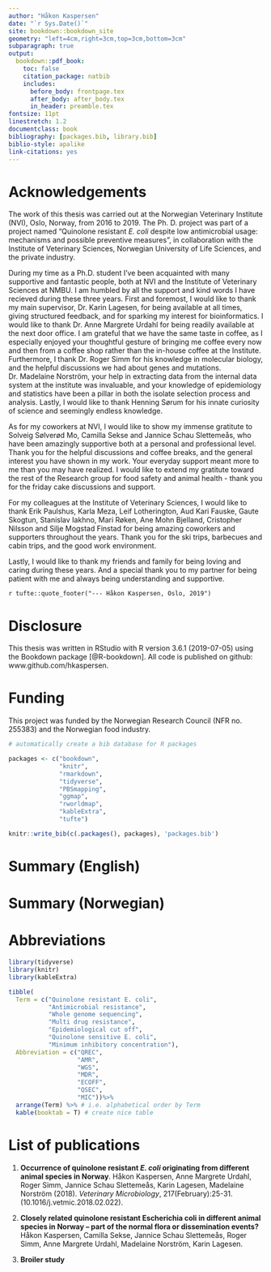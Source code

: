 ```yaml
--- 
author: "Håkon Kaspersen"
date: "`r Sys.Date()`"
site: bookdown::bookdown_site
geometry: "left=4cm,right=3cm,top=3cm,bottom=3cm"
subparagraph: true
output:
  bookdown::pdf_book:
    toc: false
    citation_package: natbib
    includes:
      before_body: frontpage.tex
      after_body: after_body.tex
      in_header: preamble.tex
fontsize: 11pt
linestretch: 1.2
documentclass: book
bibliography: [packages.bib, library.bib]
biblio-style: apalike
link-citations: yes
---
```


# Acknowledgements {-}
The work of this thesis was carried out at the Norwegian Veterinary Institute (NVI), Oslo, Norway, from 2016 to 2019. The Ph. D. project was part of a project named "Quinolone resistant *E. coli* despite low antimicrobial usage: mechanisms and possible preventive measures", in collaboration with the Institute of Veterinary Sciences, Norwegian University of Life Sciences, and the private industry.

During my time as a Ph.D. student I've been acquainted with many supportive and fantastic people, both at NVI and the Institute of Veterinary Sciences at NMBU. I am humbled by all the support and kind words I have recieved during these three years. First and foremost, I would like to thank my main supervisor, Dr. Karin Lagesen, for being available at all times, giving structured feedback, and for sparking my interest for bioinformatics. I would like to thank Dr. Anne Margrete Urdahl for being readily available at the next door office. I am grateful that we have the same taste in coffee, as I especially enjoyed your thoughtful gesture of bringing me coffee every now and then from a coffee shop rather than the in-house coffee at the Institute. Furthermore, I thank Dr. Roger Simm for his knowledge in molecular biology, and the helpful discussions we had about genes and mutations. Dr. Madelaine Norström, your help in extracting data from the internal data system at the institute was invaluable, and your knowledge of epidemiology and statistics have been a pillar in both the isolate selection process and analysis. Lastly, I would like to thank Henning Sørum for his innate curiosity of science and seemingly endless knowledge. 

As for my coworkers at NVI, I would like to show my immense gratitute to Solveig Sølverød Mo, Camilla Sekse and Jannice Schau Slettemeås, who have been amazingly supportive both at a personal and professional level. Thank you for the helpful discussions and coffee breaks, and the general interest you have shown in my work. Your everyday support meant more to me than you may have realized. I would like to extend my gratitute toward the rest of the Research group for food safety and animal health - thank you for the friday cake discussions and support.

For my colleagues at the Institute of Veterinary Sciences, I would like to thank Erik Paulshus, Karla Meza, Leif Lotherington, Aud Kari Fauske, Gaute Skogtun, Stanislav Iakhno, Mari Røken, Ane Mohn Bjelland, Cristopher Nilsson and Silje Mogstad Finstad for being amazing coworkers and supporters throughout the years. Thank you for the ski trips, barbecues and cabin trips, and the good work environment.

Lastly, I would like to thank my friends and family for being loving and caring during these years. And a special thank you to my partner for being patient with me and always being understanding and supportive.

`r tufte::quote_footer("--- Håkon Kaspersen, Oslo, 2019")`

# Disclosure {-}
This thesis was written in RStudio with R version 3.6.1 (2019-07-05) using the Bookdown package [@R-bookdown]. All code is published on github: www.github.com/hkaspersen.

# Funding {-}
This project was funded by the Norwegian Research Council (NFR no. 255383) and the Norwegian food industry.

\tableofcontents

\mainmatter
```r
# automatically create a bib database for R packages

packages <- c("bookdown",
              "knitr",
              "rmarkdown",
              "tidyverse",
              "PBSmapping",
              "ggmap",
              "rworldmap",
              "kableExtra",
              "tufte")

knitr::write_bib(c(.packages(), packages), 'packages.bib')
```

# Summary (English)

# Summary (Norwegian)

# Abbreviations

```r
library(tidyverse)
library(knitr)
library(kableExtra)

tibble(
  Term = c("Quinolone resistant E. coli",
           "Antimicrobial resistance",
           "Whole genome sequencing",
           "Multi drug resistance",
           "Epidemiological cut off",
           "Quinolone sensitive E. coli",
           "Minimum inhibitory concentration"),
  Abbreviation = c("QREC",
                   "AMR",
                   "WGS",
                   "MDR",
                   "ECOFF",
                   "QSEC",
                   "MIC"))%>%
  arrange(Term) %>% # i.e. alphabetical order by Term
  kable(booktab = T) # create nice table
```

# List of publications

1. **Occurrence of quinolone resistant _E. coli_ originating from different animal species in Norway**. Håkon Kaspersen, Anne Margrete Urdahl, Roger Simm, Jannice Schau Slettemeås, Karin Lagesen, Madelaine Norström (2018). _Veterinary Microbiology_, 217(February):25-31. (10.1016/j.vetmic.2018.02.022).

2. **Closely related quinolone resistant Escherichia coli in different animal species in Norway – part of the normal flora or dissemination events?**
Håkon Kaspersen, Camilla Sekse, Jannice Schau Slettemeås, Roger Simm, Anne Margrete Urdahl, Madelaine Norström, Karin Lagesen.

3. **Broiler study**